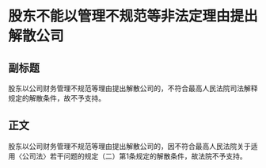 # 股东不能以管理不规范等非法定理由提出解散公司
## 副标题
股东以公司财务管理不规范等理由提出解散公司的，不符合最高人民法院司法解释规定的解散条件，故不予支持。
## 正文
股东以公司财务管理不规范等理由提出解散公司的，因不符合最高人民法院关于适用〈公司法〉若干问题的规定（二）第1条规定的解散条件，故法院不予支持。